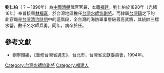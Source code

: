 '''劉仁柏'''（？－1890年）為[[中國|中國]][[清朝|清朝]]武官官員，本籍[[福建|福建]]。劉仁柏於1890年（光緒16年）奉旨接替[[林福喜|林福喜]]，於台灣地區擔任[[台灣水師協|台灣水師協]][[副將|副將]]。而隸屬[[台灣鎮|台灣鎮]]之下的此官職是[[台灣清治時期|台灣清治時期]]中的這階段，全台灣的海防軍事層級最高武將，其統帥三標水營，數千名水師兵勇。同年，病卒於任。

==參考文獻==
*劉寧顏編，《重修台灣省通志》，台北市，台灣省文獻委員會，1994年。

{{start box}}
{{s-before|[[林福喜|林福喜]]}}
{{s-title|[[台灣水師協|台灣水師協]][[副將|副將]]|1890年上任}}
{{s-after|[[鄭超英|鄭超英]]}}
{{end box}}

[[Category:台灣水師協副將|Category:台灣水師協副將]]
[[Category:福建人|Category:福建人]]
